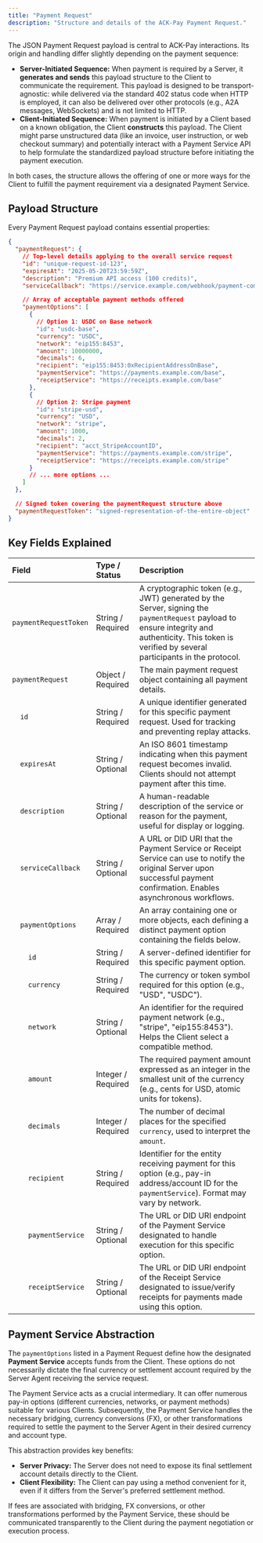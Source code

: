 ```yaml
---
title: "Payment Request"
description: "Structure and details of the ACK-Pay Payment Request."
---
```


The JSON Payment Request payload is central to ACK-Pay interactions. Its origin and handling differ slightly depending on the payment sequence:

- **Server-Initiated Sequence:** When payment is required by a Server, it **generates and sends** this payload structure to the Client to communicate the requirement. This payload is designed to be transport-agnostic: while delivered via the standard 402 status code when HTTP is employed, it can also be delivered over other protocols (e.g., A2A messages, WebSockets) and is not limited to HTTP.
- **Client-Initiated Sequence:** When payment is initiated by a Client based on a known obligation, the Client **constructs** this payload. The Client might parse unstructured data (like an invoice, user instruction, or web checkout summary) and potentially interact with a Payment Service API to help formulate the standardized payload structure before initiating the payment execution.

In both cases, the structure allows the offering of one or more ways for the Client to fulfill the payment requirement via a designated Payment Service.

## Payload Structure

Every Payment Request payload contains essential properties:

```json
{
  "paymentRequest": {
    // Top-level details applying to the overall service request
    "id": "unique-request-id-123",
    "expiresAt": "2025-05-20T23:59:59Z",
    "description": "Premium API access (100 credits)",
    "serviceCallback": "https://service.example.com/webhook/payment-complete",

    // Array of acceptable payment methods offered
    "paymentOptions": [
      {
        // Option 1: USDC on Base network
        "id": "usdc-base",
        "currency": "USDC",
        "network": "eip155:8453",
        "amount": 10000000,
        "decimals": 6,
        "recipient": "eip155:8453:0xRecipientAddressOnBase",
        "paymentService": "https://payments.example.com/base",
        "receiptService": "https://receipts.example.com/base"
      },
      {
        // Option 2: Stripe payment
        "id": "stripe-usd",
        "currency": "USD",
        "network": "stripe",
        "amount": 1000,
        "decimals": 2,
        "recipient": "acct_StripeAccountID",
        "paymentService": "https://payments.example.com/stripe",
        "receiptService": "https://receipts.example.com/stripe"
      }
      // ... more options ...
    ]
  },

  // Signed token covering the paymentRequest structure above
  "paymentRequestToken": "signed-representation-of-the-entire-object"
}
```

## Key Fields Explained

| Field                 | Type / Status      | Description                                                                                                                                                                                           |
| :-------------------- | :----------------- | :---------------------------------------------------------------------------------------------------------------------------------------------------------------------------------------------------- |
| `paymentRequestToken` | String / Required  | A cryptographic token (e.g., JWT) generated by the Server, signing the `paymentRequest` payload to ensure integrity and authenticity. This token is verified by several participants in the protocol. |
| `paymentRequest`      | Object / Required  | The main payment request object containing all payment details.                                                                                                                                       |
| `  id`                | String / Required  | A unique identifier generated for this specific payment request. Used for tracking and preventing replay attacks.                                                                                     |
| `  expiresAt`         | String / Optional  | An ISO 8601 timestamp indicating when this payment request becomes invalid. Clients should not attempt payment after this time.                                                                       |
| `  description`       | String / Optional  | A human-readable description of the service or reason for the payment, useful for display or logging.                                                                                                 |
| `  serviceCallback`   | String / Optional  | A URL or DID URI that the Payment Service or Receipt Service can use to notify the original Server upon successful payment confirmation. Enables asynchronous workflows.                              |
| `  paymentOptions`    | Array / Required   | An array containing one or more objects, each defining a distinct payment option containing the fields below.                                                                                         |
| `    id`              | String / Required  | A server-defined identifier for this specific payment option.                                                                                                                                         |
| `    currency`        | String / Required  | The currency or token symbol required for this option (e.g., "USD", "USDC").                                                                                                                          |
| `    network`         | String / Optional  | An identifier for the required payment network (e.g., "stripe", "eip155:8453"). Helps the Client select a compatible method.                                                                          |
| `    amount`          | Integer / Required | The required payment amount expressed as an integer in the smallest unit of the currency (e.g., cents for USD, atomic units for tokens).                                                              |
| `    decimals`        | Integer / Required | The number of decimal places for the specified `currency`, used to interpret the `amount`.                                                                                                            |
| `    recipient`       | String / Required  | Identifier for the entity receiving payment for this option (e.g., pay-in address/account ID for the `paymentService`). Format may vary by network.                                                   |
| `    paymentService`  | String / Optional  | The URL or DID URI endpoint of the Payment Service designated to handle execution for this specific option.                                                                                           |
| `    receiptService`  | String / Optional  | The URL or DID URI endpoint of the Receipt Service designated to issue/verify receipts for payments made using this option.                                                                           |

## Payment Service Abstraction

The `paymentOptions` listed in a Payment Request define how the designated **Payment Service** accepts funds from the Client. These options do not necessarily dictate the final currency or settlement account required by the Server Agent receiving the service request.

The Payment Service acts as a crucial intermediary. It can offer numerous pay-in options (different currencies, networks, or payment methods) suitable for various Clients. Subsequently, the Payment Service handles the necessary bridging, currency conversions (FX), or other transformations required to settle the payment to the Server Agent in their desired currency and account type.

This abstraction provides key benefits:

- **Server Privacy:** The Server does not need to expose its final settlement account details directly to the Client.
- **Client Flexibility:** The Client can pay using a method convenient for it, even if it differs from the Server's preferred settlement method.

If fees are associated with bridging, FX conversions, or other transformations performed by the Payment Service, these should be communicated transparently to the Client during the payment negotiation or execution process.
